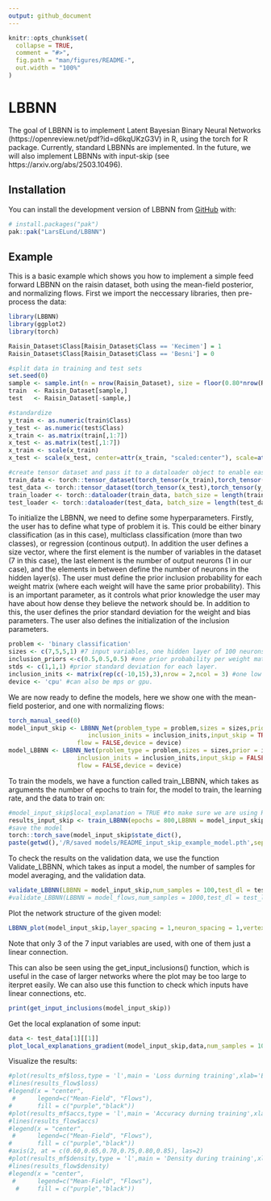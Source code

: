```yaml
---
output: github_document
---
```


<!-- README.md is generated from README.Rmd. Please edit that file -->

```r
knitr::opts_chunk$set(
  collapse = TRUE,
  comment = "#>",
  fig.path = "man/figures/README-",
  out.width = "100%"
)
```

# LBBNN

<!-- badges: start -->
<!-- badges: end -->

The goal of LBBNN is to implement Latent Bayesian Binary Neural Networks (https://openreview.net/pdf?id=d6kqUKzG3V) in R, 
using the torch for R package. Currently, standard LBBNNs are implemented. In the future,
we will also implement LBBNNs with input-skip (see https://arxiv.org/abs/2503.10496).

## Installation

You can install the development version of LBBNN from [GitHub](https://github.com/) with:

``` r
# install.packages("pak")
pak::pak("LarsELund/LBBNN")
```

## Example

This is a basic example which shows you how to implement a simple feed forward
LBBNN on the raisin dataset, both using the mean-field posterior, and normalizing flows. First we import the neccessary libraries, then pre-process the data:

```r
library(LBBNN)
library(ggplot2)
library(torch)

Raisin_Dataset$Class[Raisin_Dataset$Class == 'Kecimen'] = 1
Raisin_Dataset$Class[Raisin_Dataset$Class == 'Besni'] = 0

#split data in training and test sets
set.seed(0)
sample <- sample.int(n = nrow(Raisin_Dataset), size = floor(0.80*nrow(Raisin_Dataset)), replace = FALSE)
train  <- Raisin_Dataset[sample,]
test   <- Raisin_Dataset[-sample,]

#standardize
y_train <- as.numeric(train$Class)
y_test <- as.numeric(test$Class)
x_train <- as.matrix(train[,1:7])
x_test <- as.matrix(test[,1:7])
x_train <- scale(x_train)
x_test <- scale(x_test, center=attr(x_train, "scaled:center"), scale=attr(x_train, "scaled:scale"))

#create tensor dataset and pass it to a dataloader object to enable easy mini-batch based optimization
train_data <- torch::tensor_dataset(torch_tensor(x_train),torch_tensor(y_train)) 
test_data <- torch::tensor_dataset(torch_tensor(x_test),torch_tensor(y_test))
train_loader <- torch::dataloader(train_data, batch_size = length(train_data) , shuffle = TRUE)
test_loader <- torch::dataloader(test_data, batch_size = length(test_data))
```
To initialize the LBBNN, we need to define some hyperparameters. Firstly, the user has
to define what type of problem it is. This could be either binary classification (as in this case), multiclass classification
(more than two classes), or regression (continous output). In addition the user defines a size vector, where the first element
is the number of variables in the dataset (7 in this case), the last element is the number of output neurons (1 in our case), and the elements in between define the number of neurons in the hidden layer(s).  The user must define the prior inclusion probability for each weight matrix (where each weight will have the same prior probability). This is an important parameter, as it controls what prior knowledge the user may have about how dense they believe the network should be. In addition to this, the user defines the prior standard deviation for the weight and bias parameters. The user also defines the initialization of the inclusion parameters. 

```r
problem <- 'binary classification'
sizes <- c(7,5,5,1) #7 input variables, one hidden layer of 100 neurons, 1 output neuron.
inclusion_priors <-c(0.5,0.5,0.5) #one prior probability per weight matrix.
stds <- c(1,1,1) #prior standard deviation for each layer.
inclusion_inits <- matrix(rep(c(-10,15),3),nrow = 2,ncol = 3) #one low and high for each layer
device <- 'cpu' #can also be mps or gpu.
```

We are now ready to define the models, here we show one with the mean-field posterior,
and one with normalizing flows:
```r
torch_manual_seed(0)
model_input_skip <- LBBNN_Net(problem_type = problem,sizes = sizes,prior = inclusion_priors,
                      inclusion_inits = inclusion_inits,input_skip = TRUE,std = stds,
                   flow = FALSE,device = device)
model_LBBNN <- LBBNN_Net(problem_type = problem,sizes = sizes,prior = inclusion_priors,
                   inclusion_inits = inclusion_inits,input_skip = FALSE,std = stds,
                   flow = FALSE,device = device)

```

To train the models, we have a function called train_LBBNN, which takes as arguments the number of epochs to train for,
the model to train, the learning rate, and the data to train on:
```r
#model_input_skip$local_explanation = TRUE #to make sure we are using RELU
results_input_skip <- train_LBBNN(epochs = 800,LBBNN = model_input_skip, lr = 0.005,train_dl = train_loader,device = device)
#save the model 
torch::torch_save(model_input_skip$state_dict(), 
paste(getwd(),'/R/saved models/README_input_skip_example_model.pth',sep = ''))
```

To check the results on the validation data, we use the function Validate_LBBNN, which takes as input a model, the number of samples for model averaging, and the validation data.

```r
validate_LBBNN(LBBNN = model_input_skip,num_samples = 100,test_dl = test_loader,device)
#validate_LBBNN(LBBNN = model_flows,num_samples = 1000,test_dl = test_loader,device)
```

Plot the network structure of the given model:
```r
LBBNN_plot(model_input_skip,layer_spacing = 1,neuron_spacing = 1,vertex_size = 15,edge_width = 0.5)
```
Note that only 3 of the 7 input variables are used, with one of them just a linear connection.

This can also be seen using the get_input_inclusions() function, which is useful in the case of
larger networks where the plot may be too large to iterpret easily. We can also use this function to check which inputs have linear connections, etc.
```r
print(get_input_inclusions(model_input_skip))
```
Get the local explanation of some input:
```r
data <- test_data[1][[1]]
plot_local_explanations_gradient(model_input_skip,data,num_samples = 100,device = device)
```



Visualize the results:
```r
#plot(results_mf$loss,type = 'l',main = 'Loss durning training',xlab='Epoch',ylab='Loss',col='purple')
#lines(results_flow$loss)
#legend(x = "center",  
 #      legend=c("Mean-Field", "Flows"),  
#       fill = c("purple","black")) 
#plot(results_mf$accs,type = 'l',main = 'Accuracy durning training',xlab='Epoch',ylab='Accuracy',yaxt="n",col='purple')
#lines(results_flow$accs)
#legend(x = "center",  
 #      legend=c("Mean-Field", "Flows"),  
#       fill = c("purple","black"))
#axis(2, at = c(0.60,0.65,0.70,0.75,0.80,0.85), las=2)
#plot(results_mf$density,type = 'l',main = 'Density during training',xlab='Epoch',ylab='Density',col='purple')
#lines(results_flow$density)
#legend(x = "center",  
 #      legend=c("Mean-Field", "Flows"),  
  #     fill = c("purple","black"))

```


